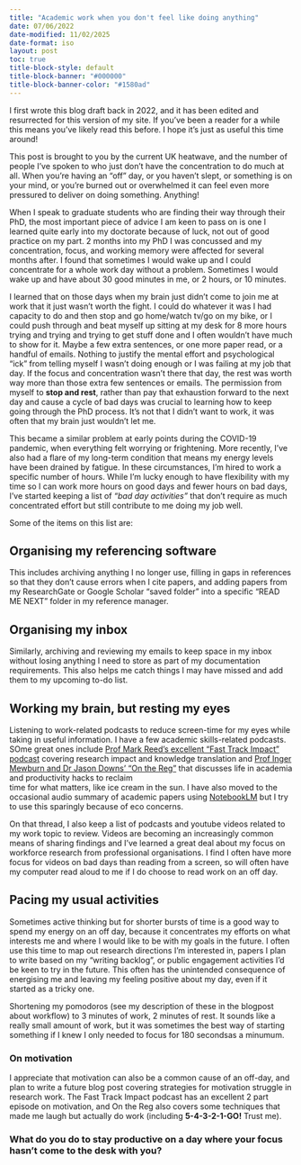 ```yaml
---
title: "Academic work when you don't feel like doing anything"
date: 07/06/2022
date-modified: 11/02/2025
date-format: iso
layout: post
toc: true
title-block-style: default
title-block-banner: "#000000"
title-block-banner-color: "#1580ad"
---
```


::: {.callout-note}

I first wrote this blog draft back in 2022, and it has been edited and
resurrected for this version of my site. If you've been a reader for a
while this means you've likely read this before. I hope it's just as
useful this time around!

:::

This post is brought to you by the current UK heatwave, and the number
 of people I've spoken to who just don't have the concentration to do 
 much at all. When you're having an "off" day, or you haven't slept, 
 or something is on your mind, or you're burned out or overwhelmed it 
 can feel even more pressured to deliver on doing something. Anything! 

When I speak to graduate students who are finding their way through 
their PhD, the most important piece of advice I am keen to pass on is 
one I learned quite early into my doctorate because of luck, not out 
of good practice on my part. 2 months into my PhD I was concussed and 
my concentration, focus, and working memory were affected for several 
months after. I found that sometimes I would wake up and I could 
concentrate for a whole work day without a problem. Sometimes I would 
wake up and have about 30 good minutes in me, or 2 hours, or 10 minutes. 

I learned that on those days when my brain just didn't come to join me
at work that it just wasn't worth the fight. I could do whatever it 
was I had capacity to do and then stop and go home/watch tv/go on my 
bike, or I could push through and beat myself up sitting at my desk 
for 8 more hours trying and trying and trying to get stuff done and 
I often wouldn't have much to show for it. Maybe a few extra sentences,
or one more paper read, or a handful of emails. Nothing to justify 
the mental effort and psychological "ick" from telling myself I 
wasn't doing enough or I was failing at my job that day. If the focus
and concentration wasn't there that day, the rest was worth way more
than those extra few sentences or emails. The permission from 
myself to **stop and rest**, rather than pay that exhaustion forward 
to the next day and cause a cycle of bad days was crucial to learning 
how to keep going through the PhD process. It's not that I didn't want 
to work, it was often that my brain just wouldn't let me.

This became a similar problem at early points during the COVID-19 
pandemic, when everything felt worrying or frightening. More recently,
I've also had a flare of my long-term condition that means my energy 
levels have been drained by fatigue. In these circumstances, I'm hired 
to work a specific number of hours. While I'm lucky enough to have 
flexibility with my time so I can work more hours on good days and 
fewer hours on bad days, I've started keeping a list of *"bad day activities"*
that don't require as much concentrated effort but still contribute to
me doing my job well.


Some of the items on this list are:

## Organising my referencing software
This includes archiving anything I no longer use, filling in gaps in 
references so that they don't cause errors when I cite papers, and 
adding papers from my ResearchGate or Google Scholar "saved folder" 
into a specific "READ ME NEXT" folder in my reference manager.

## Organising my inbox
Similarly, archiving and reviewing my emails to keep space in my inbox 
without losing anything I need to store as part of my documentation 
requirements. This also helps me catch things I may have missed and 
add them to my upcoming to-do list.


## Working my brain, but resting my eyes
Listening to work-related podcasts to reduce screen-time for my eyes 
while taking in useful information. I have a few academic skills-related 
podcasts. SOme great ones include [Prof Mark Reed's excellent "Fast Track Impact" podcast](https://www.fasttrackimpact.com/podcast) covering research impact and knowledge 
translation and [Prof Inger Mewburn and Dr Jason Downs' "On the Reg"](https://onthereg.buzzsprout.com/)
that discusses life in academia and productivity hacks to reclaim  
time for what matters, like ice cream in the sun. I have also moved to 
the occasional audio summary of academic papers using [NotebookLM](https://notebooklm.google/)
but I try to use this sparingly because of eco concerns.

On that thread, I also keep a list of podcasts and youtube videos 
related to my work topic to review. Videos are becoming an increasingly
common means of sharing findings and I've learned a great deal about 
my focus on workforce research from professional organisations. I find
I often have more focus for videos on bad days than reading from a 
screen, so will often have my computer read aloud to me if I do 
choose to read work on an off day.


## Pacing my usual activities
Sometimes active thinking but for shorter bursts of time is a good way
 to spend my energy on an off day, because it concentrates my efforts 
 on what interests me and where I would like to be with my goals in 
 the future. I often use this time to map out research directions I'm 
 interested in, papers I plan to write based on my "writing backlog",
  or public engagement activities I'd be keen to try in the future.
   This often has the unintended consequence of energising me and 
   leaving my feeling positive about my day, even if it started as a 
   tricky one.

Shortening my pomodoros (see my description of these in the blogpost 
about workflow) to 3 minutes of work, 2 minutes of rest. It sounds 
like a really small amount of work, but it was sometimes the best way 
of starting something if I knew I only needed to focus for 180 secondsas a minumum.

### On motivation
I appreciate that motivation can also be a common cause of an off-day, 
and plan to write a future blog post covering strategies for motivation
 struggle in research work. The Fast Track Impact podcast has an 
 excellent 2 part episode on motivation, and On the Reg also covers 
 some techniques that made me laugh but actually do work (including **5-4-3-2-1-GO!** Trust me). 

### What do you do to stay productive on a day where your focus hasn't come to the desk with you?